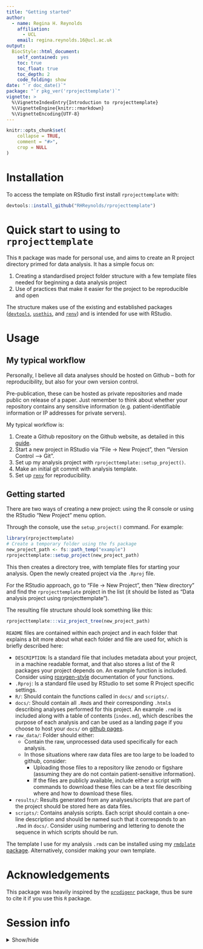 ```yaml
---
title: "Getting started"
author: 
  - name: Regina H. Reynolds
    affiliation:
      - UCL
    email: regina.reynolds.16@ucl.ac.uk
output: 
  BiocStyle::html_document:
    self_contained: yes
    toc: true
    toc_float: true
    toc_depth: 2
    code_folding: show
date: "`r doc_date()`"
package: "`r pkg_ver('rprojecttemplate')`"
vignette: >
  %\VignetteIndexEntry{Introduction to rprojecttemplate}
  %\VignetteEngine{knitr::rmarkdown}
  %\VignetteEncoding{UTF-8}  
---
```


```r
knitr::opts_chunk$set(
    collapse = TRUE,
    comment = "#>",
    crop = NULL
)
```

# Installation

To access the template on RStudio first install `rprojecttemplate` with:

``` r

devtools::install_github("RHReynolds/rprojecttemplate")

```

# Quick start to using to `rprojecttemplate`

This `R` package was made for personal use, and aims to create an R project directory primed for data analysis. It has a simple focus on:

1. Creating a standardised project folder structure with a few template files
needed for beginning a data analysis project
2. Use of practices that make it easier for the project to be reproducible and open

The structure makes use of the existing and established packages ([`devtools`](https://devtools.r-lib.org/), [`usethis`](https://usethis.r-lib.org/), and [`renv`](https://rstudio.github.io/renv/articles/renv.html)) and is intended for use with RStudio.

# Usage

## My typical workflow

Personally, I believe all data analyses should be hosted on Github -- both for reproducibility, but also for your own version control. 

Pre-publication, these can be hosted as private repositories and made public on release of a paper. Just remember to think about whether your repository contains any sensitive information (e.g. patient-identifiable information or IP addresses for private servers).

My typical workflow is:

1. Create a Github repository on the Github website, as detailed in this [guide](https://docs.github.com/en/get-started/quickstart/create-a-repo).
2. Start a new project in RStudio via "File -> New Project", then "Version Control --> Git".
3. Set up my analysis project with `rprojecttemplate::setup_project()`.
4. Make an initial git commit with analysis template.
5. Set up [`renv`](https://rstudio.github.io/renv/articles/renv.html) for reproducibility.

## Getting started

There are two ways of creating a new project: using the R console or using the RStudio "New Project" menu option.

Through the console, use the `setup_project()` command.  For example:

```r
library(rprojecttemplate)
# Create a temporary folder using the fs package
new_project_path <- fs::path_temp("example")
rprojecttemplate::setup_project(new_project_path)
```

This then creates a directory tree, with template files for starting your analysis. Open the newly created project via the `.Rproj` file. 

For the RStudio approach, go to "File -> New Project", then "New directory" and find the `rprojecttemplate` project in the list (it should be listed as "Data analysis project using rprojecttemplate").

The resulting file structure should look something like this:

```r
rprojecttemplate:::viz_project_tree(new_project_path)
```

`README` files are contained within each project and in each folder that explains a bit more about what each folder and file are used for, which is briefly described here:

- `DESCRIPTION`: Is a standard file that includes metadata about your project, in a machine readable format, and that also stores a list of the R packages your project depends on. An example function is included. Consider using [roxygen-style](https://roxygen2.r-lib.org/) 
documentation of your functions.
- `.Rproj`: Is a standard file used by RStudio to set some R Project specific settings.
- `R/`: Should contain the functions called in `docs/` and `scripts/`.
- `docs/`: Should contain all `.Rmd`s and their corresponding `.html`s describing analyses performed for this project. An example `.rmd` is included along with a table of contents (`index.md`), which describes the purpose of each analysis and can be used as a landing page if you choose to host your `docs/` on [github pages](https://pages.github.com/).
- `raw_data/`: Folder should either:
    - Contain the raw, unprocessed data used specifically for each analysis. 
    - In those situations where raw data files are too large to be loaded to github, consider:
        - Uploading those files to a repository like zenodo or figshare (assuming they are do not contain patient-sensitive information).
        - If the files are publicly available, include either a script with commands to download these files can be a text file describing where and how to download these files.
- `results/`: Results generated from any analyses/scripts that are part of the project should be stored here as data files.
- `scripts/`: Contains analysis scripts. Each script should contain a one-line description and should be named such that it corresponds to an `.Rmd` in `docs/`. Consider using numbering and lettering to denote the sequence in which scripts should be run.

The template I use for my analysis `.rmd`s can be installed using my [`rmdplate` package](https://github.com/RHReynolds/rmdplate). Alternatively, consider making your own template.

# Acknowledgements
This package was heavily inspired by the [`prodigenr`](https://github.com/rostools/prodigenr) package, thus be sure to cite it if you use this `R` package.

# Session info

<details>
  <summary>Show/hide</summary>
  
```r
library("sessioninfo")
options(width = 120)
session_info()
```

</details> 
